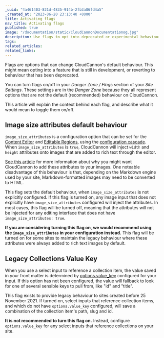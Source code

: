 ```yaml
---
_uuid: "4a461403-821d-4835-914b-2fb3a86fd4a5"
_created_at: "2023-06-20 23:13:40 +0000"
title: Activating flags
nav_title: Activating flags
published: true
image: "/documentation/static/CloudCannonDocumentationog.jpg"
description: Use flags to opt into deprecated or experimental behaviour.
tags:
related_articles:
related_links:
---
```


Flags are options that can change CloudCannon's default behaviour. This might mean opting into a feature that is still in development, or reverting to behaviour that has been deprecated.

You can turn flags on/off in your *Danger Zone / Flags* section of your *Site Settings*. These settings are in the *Danger Zone* because they all represent options that are not the default (recommended) behaviour on CloudCannon.

This article will explain the context behind each flag, and describe what it would mean to toggle them on/off.

## Image size attributes default behaviour

`image_size_attributes` is a configuration option that can be set for the [Content Editor](/documentation/edit/interfaces/content-editor) and [Editable Regions](/documentation/edit/editing/html#editable-regions), using the [configuration cascade](/documentation/articles/using-the-configuration-cascade/). When `image_size_attributes` is `true`, CloudCannon will inject `width` and `height` attributes onto images that are added to rich text through the editor.

[See this article](/documentation/articles/why-cloudcannon-injects-width-and-height-onto-images/) for more information about why you might want CloudCannon to add these attributes to your images. One noteable disadvantage of this behaviour is that, depending on the Markdown engine used by your site, Markdown-formatted images may need to be converted to HTML.

This flag sets the default behaviour, when `image_size_attributes` is not explicitly configured. If this flag is turned on, any image input that does not explicitly have `image_size_attributes` configured will inject the attributes. In most cases, this flag will be turned off, meaning that the attributes will not be injected for any editing interface that does not have `image_size_attributes: true`.

**If you are considering turning this flag on, we would recommend using the `image_size_attributes` in your configuration instead.** This flag will be turned on for some sites to maintain the legacy behaviour where these attributes were always added to rich text images by default. 

## Legacy Collections Value Key

When you use a select input to reference a collection item, the value saved in your front matter is determined by [options.value_key](/documentation/articles/using-select-inputs-to-edit-your-data/#value_key) configured for your input. If this option has not been configured, the value will fallback to look for one of several sensible keys to pull from, like "id" and "title".

This flag exists to provide legacy behaviour to sites created before 25 November 2021. If turned on, select inputs that reference collection items, and which do not have `options.value_key` configured, will save a combination of the collection item's path, slug and id.

**It is not recommended to turn this flag on.** Instead, configure `options.value_key` for any select inputs that reference collections on your site.
